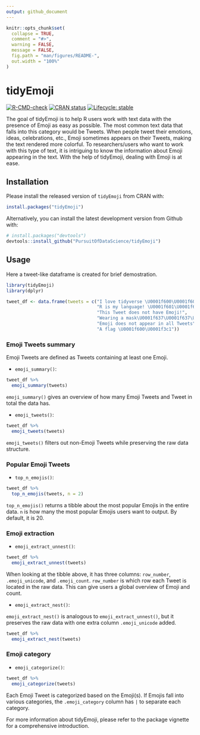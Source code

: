 ```yaml
---
output: github_document
---
```


<!-- README.md is generated from README.Rmd. Please edit that file -->

```r
knitr::opts_chunk$set(
  collapse = TRUE,
  comment = "#>",
  warning = FALSE,
  message = FALSE,
  fig.path = "man/figures/README-",
  out.width = "100%"
)
```

# tidyEmoji

<!-- badges: start -->
[![R-CMD-check](https://github.com/PursuitOfDataScience/tidyEmoji/workflows/R-CMD-check/badge.svg)](https://github.com/PursuitOfDataScience/tidyEmoji/actions)
[![CRAN status](https://www.r-pkg.org/badges/version/tidyEmoji)](https://CRAN.R-project.org/package=tidyEmoji)
[![Lifecycle: stable](https://img.shields.io/badge/lifecycle-stable-brightgreen.svg)](https://lifecycle.r-lib.org/articles/stages.html#stable)
<!-- badges: end -->

The goal of tidyEmoji is to help R users work with text data with the presence of Emoji as easy as possible. The most common text data that falls into this category would be Tweets. When people tweet their emotions, ideas, celebrations, etc., Emoji sometimes appears on their Tweets, making the text rendered more colorful. To researchers/users who want to work with this type of text, it is intriguing to know the information about Emoji appearing in the text. With the help of tidyEmoji, dealing with Emoji is at ease. 

## Installation

Please install the released version of `tidyEmoji` from CRAN with:

``` r
install.packages("tidyEmoji")
```

Alternatively, you can install the latest development version from Github with:

``` r
# install.packages("devtools")
devtools::install_github("PursuitOfDataScience/tidyEmoji")
```

## Usage

Here a tweet-like dataframe is created for brief demostration. 

```r
library(tidyEmoji)
library(dplyr)
```

```r
tweet_df <- data.frame(tweets = c("I love tidyverse \U0001f600\U0001f603\U0001f603",
                                  "R is my language! \U0001f601\U0001f606\U0001f605",
                                  "This Tweet does not have Emoji!",
                                  "Wearing a mask\U0001f637\U0001f637\U0001f637\U0001f637.",
                                  "Emoji does not appear in all Tweets",
                                  "A flag \U0001f600\U0001f3c1"))
```


### Emoji Tweets summary

Emoji Tweets are defined as Tweets containing at least one Emoji.

- `emoji_summary()`:

```r
tweet_df %>%
  emoji_summary(tweets)
```

`emoji_summary()` gives an overview of how many Emoji Tweets and Tweet in total the data has. 

- `emoji_tweets()`:

```r
tweet_df %>%
  emoji_tweets(tweets)
```
`emoji_tweets()` filters out non-Emoji Tweets while preserving the raw data structure.


### Popular Emoji Tweets

- `top_n_emojis()`:

```r
tweet_df %>%
  top_n_emojis(tweets, n = 2)
```

`top_n_emojis()` returns a tibble about the most popular Emojis in the entire data. `n` is how many the most popular Emojis users want to output. By default, it is 20.


### Emoji extraction

- `emoji_extract_unnest()`:

```r
tweet_df %>%
  emoji_extract_unnest(tweets)
```

When looking at the tibble above, it has three columns: `row_number`, `.emoji_unicode`, and `.emoji_count`. `row_number` is which row each Tweet is located in the raw data. This can give users a global overview of Emoji and count.


- `emoji_extract_nest()`:

`emoji_extract_nest()` is analogous to `emoji_extract_unnest()`, but it preserves the raw data with one extra column `.emoji_unicode` added.

```r
tweet_df %>%
  emoji_extract_nest(tweets)
```

### Emoji category

- `emoji_categorize()`:

```r
tweet_df %>%
  emoji_categorize(tweets)
```
Each Emoji Tweet is categorized based on the Emoji(s). If Emojis fall into various categories, the `.emoji_category` column has `|` to separate each category. 


For more information about tidyEmoji, please refer to the package vignette for a comprehensive introduction. 

